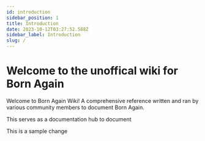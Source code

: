 ```yaml
---
id: introduction
sidebar_position: 1
title: Introduction
date: 2023-10-12T03:27:52.588Z
sidebar_label: Introduction
slug: /
---
```

# Welcome to the unoffical wiki for Born Again

Welcome to Born Again Wiki! A comprehensive reference written and ran by
various community members to document Born Again.

This serves as a documentation hub to document



This is a sample change
